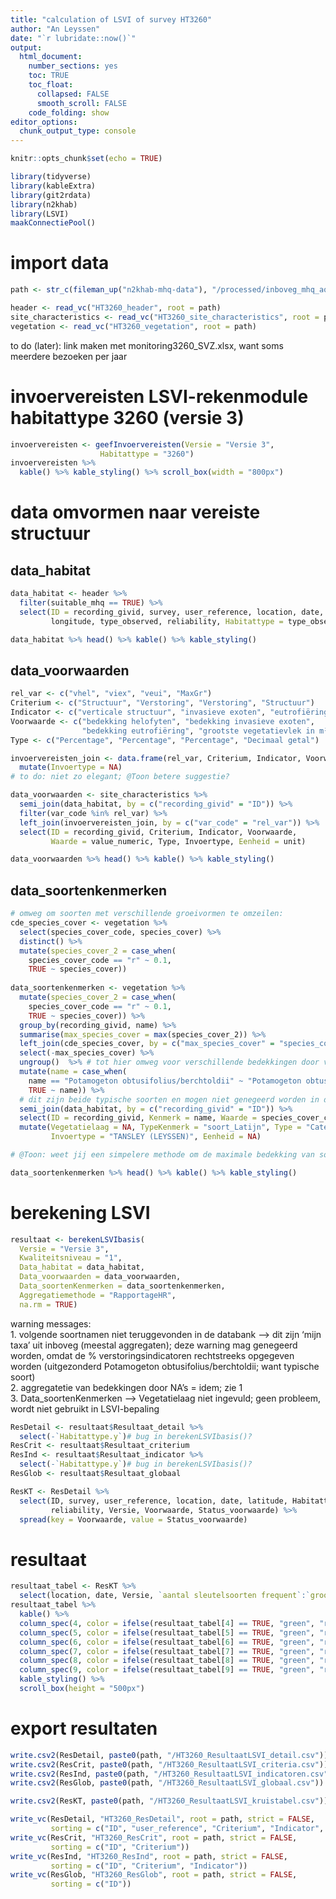 ```yaml
---
title: "calculation of LSVI of survey HT3260"
author: "An Leyssen"
date: "`r lubridate::now()`"
output: 
  html_document:
    number_sections: yes
    toc: TRUE
    toc_float:
      collapsed: FALSE
      smooth_scroll: FALSE
    code_folding: show
editor_options: 
  chunk_output_type: console
---
```


```r
knitr::opts_chunk$set(echo = TRUE)
```

```r
library(tidyverse)
library(kableExtra)
library(git2rdata)
library(n2khab)
library(LSVI)
maakConnectiePool()
```

# import data

```r
path <- str_c(fileman_up("n2khab-mhq-data"), "/processed/inboveg_mhq_aq")

header <- read_vc("HT3260_header", root = path)
site_characteristics <- read_vc("HT3260_site_characteristics", root = path)
vegetation <- read_vc("HT3260_vegetation", root = path)
```
to do (later): link maken met monitoring3260_SVZ.xlsx, want soms meerdere bezoeken per jaar


# invoervereisten LSVI-rekenmodule habitattype 3260 (versie 3)

```r
invoervereisten <- geefInvoervereisten(Versie = "Versie 3", 
                    Habitattype = "3260") 
invoervereisten %>% 
  kable() %>% kable_styling() %>% scroll_box(width = "800px")
```


# data omvormen naar vereiste structuur

## data_habitat
```r
data_habitat <- header %>% 
  filter(suitable_mhq == TRUE) %>% 
  select(ID = recording_givid, survey, user_reference, location, date, latitude, 
         longitude, type_observed, reliability, Habitattype = type_observed)  
```

```r
data_habitat %>% head() %>% kable() %>% kable_styling()
```

## data_voorwaarden
```r
rel_var <- c("vhel", "viex", "veui", "MaxGr")
Criterium <- c("Structuur", "Verstoring", "Verstoring", "Structuur")
Indicator <- c("verticale structuur", "invasieve exoten", "eutrofiëring", "horizontale structuur")
Voorwaarde <- c("bedekking helofyten", "bedekking invasieve exoten", 
                "bedekking eutrofiëring", "grootste vegetatievlek in m²")
Type <- c("Percentage", "Percentage", "Percentage", "Decimaal getal")

invoervereisten_join <- data.frame(rel_var, Criterium, Indicator, Voorwaarde, Type) %>% 
  mutate(Invoertype = NA)
# to do: niet zo elegant; @Toon betere suggestie?

data_voorwaarden <- site_characteristics %>% 
  semi_join(data_habitat, by = c("recording_givid" = "ID")) %>% 
  filter(var_code %in% rel_var) %>% 
  left_join(invoervereisten_join, by = c("var_code" = "rel_var")) %>% 
  select(ID = recording_givid, Criterium, Indicator, Voorwaarde, 
         Waarde = value_numeric, Type, Invoertype, Eenheid = unit)
```

```r
data_voorwaarden %>% head() %>% kable() %>% kable_styling()
```

## data_soortenkenmerken
```r
# omweg om soorten met verschillende groeivormen te omzeilen:
cde_species_cover <- vegetation %>% 
  select(species_cover_code, species_cover) %>% 
  distinct() %>% 
  mutate(species_cover_2 = case_when(
    species_cover_code == "r" ~ 0.1,
    TRUE ~ species_cover))
  
data_soortenkenmerken <- vegetation %>% 
  mutate(species_cover_2 = case_when(
    species_cover_code == "r" ~ 0.1,
    TRUE ~ species_cover)) %>% 
  group_by(recording_givid, name) %>% 
  summarise(max_species_cover = max(species_cover_2)) %>% 
  left_join(cde_species_cover, by = c("max_species_cover" = "species_cover_2")) %>% 
  select(-max_species_cover) %>% 
  ungroup()  %>% # tot hier omweg voor verschillende bedekkingen door verschillende groeivormen
  mutate(name = case_when(
    name == "Potamogeton obtusifolius/berchtoldii" ~ "Potamogeton obtusifolius",
    TRUE ~ name)) %>% 
  # dit zijn beide typische soorten en mogen niet genegeerd worden in de LSVI-berekening
  semi_join(data_habitat, by = c("recording_givid" = "ID")) %>% 
  select(ID = recording_givid, Kenmerk = name, Waarde = species_cover_code) %>%
  mutate(Vegetatielaag = NA, TypeKenmerk = "soort_Latijn", Type = "Categorie",
         Invoertype = "TANSLEY (LEYSSEN)", Eenheid = NA)

# @Toon: weet jij een simpelere methode om de maximale bedekking van soorten met meerdere groeivorm te selecteren, want anders geeft berekenLSVIbasis() een error
```

```r
data_soortenkenmerken %>% head() %>% kable() %>% kable_styling() 
```


# berekening LSVI

```r
resultaat <- berekenLSVIbasis(
  Versie = "Versie 3",
  Kwaliteitsniveau = "1",
  Data_habitat = data_habitat,
  Data_voorwaarden = data_voorwaarden,
  Data_soortenKenmerken = data_soortenkenmerken,
  Aggregatiemethode = "RapportageHR",
  na.rm = TRUE)
```

warning messages:  
1. volgende soortnamen niet teruggevonden in de databank --> dit zijn 'mijn taxa' uit inboveg (meestal aggregaten); deze warning mag genegeerd worden, omdat de % verstoringsindicatoren rechtstreeks opgegeven worden (uitgezonderd Potamogeton obtusifolius/berchtoldii; want typische soort)  
2. aggregatetie van bedekkingen door NA's = idem; zie 1  
3. Data_soortenKenmerken --> Vegetatielaag niet ingevuld; geen probleem, wordt niet gebruikt in LSVI-bepaling

```r
ResDetail <- resultaat$Resultaat_detail %>% 
  select(-`Habitattype.y`)# bug in berekenLSVIbasis()?
ResCrit <- resultaat$Resultaat_criterium
ResInd <- resultaat$Resultaat_indicator %>% 
  select(-`Habitattype.y`)# bug in berekenLSVIbasis()?
ResGlob <- resultaat$Resultaat_globaal

ResKT <- ResDetail %>%
  select(ID, survey, user_reference, location, date, latitude, Habitattype, 
         reliability, Versie, Voorwaarde, Status_voorwaarde) %>%
  spread(key = Voorwaarde, value = Status_voorwaarde)
```


# resultaat
```r
resultaat_tabel <- ResKT %>% 
  select(location, date, Versie, `aantal sleutelsoorten frequent`:`grootste vegetatievlek in m²`) 
resultaat_tabel %>% 
  kable() %>% 
  column_spec(4, color = ifelse(resultaat_tabel[4] == TRUE, "green", "red")) %>%  
  column_spec(5, color = ifelse(resultaat_tabel[5] == TRUE, "green", "red")) %>%  
  column_spec(6, color = ifelse(resultaat_tabel[6] == TRUE, "green", "red")) %>% 
  column_spec(7, color = ifelse(resultaat_tabel[7] == TRUE, "green", "red")) %>% 
  column_spec(8, color = ifelse(resultaat_tabel[8] == TRUE, "green", "red")) %>% 
  column_spec(9, color = ifelse(resultaat_tabel[9] == TRUE, "green", "red")) %>% 
  kable_styling() %>% 
  scroll_box(height = "500px")
```


# export resultaten 

```r
write.csv2(ResDetail, paste0(path, "/HT3260_ResultaatLSVI_detail.csv"))
write.csv2(ResCrit, paste0(path, "/HT3260_ResultaatLSVI_criteria.csv"))
write.csv2(ResInd, paste0(path, "/HT3260_ResultaatLSVI_indicatoren.csv"))
write.csv2(ResGlob, paste0(path, "/HT3260_ResultaatLSVI_globaal.csv"))

write.csv2(ResKT, paste0(path, "/HT3260_ResultaatLSVI_kruistabel.csv"))

write_vc(ResDetail, "HT3260_ResDetail", root = path, strict = FALSE,
         sorting = c("ID", "user_reference", "Criterium", "Indicator", "Voorwaarde"))
write_vc(ResCrit, "HT3260_ResCrit", root = path, strict = FALSE,
         sorting = c("ID", "Criterium"))
write_vc(ResInd, "HT3260_ResInd", root = path, strict = FALSE,
         sorting = c("ID", "Criterium", "Indicator"))
write_vc(ResGlob, "HT3260_ResGlob", root = path, strict = FALSE,
         sorting = c("ID"))
```
